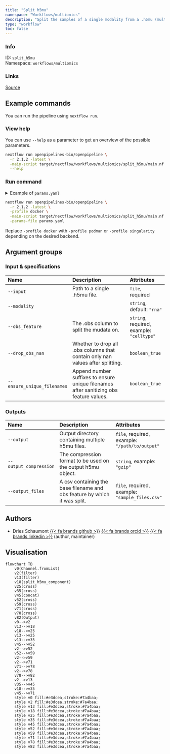 ```yaml
---
title: "Split h5mu"
namespace: "Workflows/multiomics"
description: "Split the samples of a single modality from a .h5mu (multimodal) sample into seperate .h5mu files based on the values of an .obs column of this modality"
type: "workflow"
toc: false
---
```


::: {.column-margin}

### Info

ID: `split_h5mu`  
Namespace: `workflows/multiomics`

### Links
[Source](https://github.com/openpipelines-bio/openpipeline/blob/2.1.2/src/workflows/multiomics/split_h5mu/config.vsh.yaml){.btn-action .btn-sm .btn-info .btn role="button"}

:::



## Example commands

You can run the pipeline using `nextflow run`.

### View help

You can use `--help` as a parameter to get an overview of the possible parameters.

```bash
nextflow run openpipelines-bio/openpipeline \
  -r 2.1.2 -latest \
  -main-script target/nextflow/workflows/multiomics/split_h5mu/main.nf \
  --help
```

### Run command

<details>
<summary>Example of `params.yaml`</summary>
```yaml
# Input & specifications
input: # please fill in - example: "path/to/file"
modality: "rna"
obs_feature: # please fill in - example: "celltype"
drop_obs_nan: false
ensure_unique_filenames: false

# Outputs
# output: "$id.$key.output"
# output_compression: "gzip"
# output_files: "$id.$key.output_files.csv"

# Nextflow input-output arguments
publish_dir: # please fill in - example: "output/"
# param_list: "my_params.yaml"

# Arguments
```
</details>

```bash
nextflow run openpipelines-bio/openpipeline \
  -r 2.1.2 -latest \
  -profile docker \
  -main-script target/nextflow/workflows/multiomics/split_h5mu/main.nf \
  -params-file params.yaml
```

:::{.callout-note}
Replace `-profile docker` with `-profile podman` or `-profile singularity` depending on the desired backend.
:::

## Argument groups

### Input & specifications

|Name                        |Description                                                                            |Attributes                                |
|:----------|:--------------------------------------------------|:--------------------|
|`--input`                   |Path to a single .h5mu file.                                                           |`file`, required                          |
|`--modality`                |                                                                                       |`string`, default: `"rna"`                |
|`--obs_feature`             |The .obs column to split the mudata on.                                                |`string`, required, example: `"celltype"` |
|`--drop_obs_nan`            |Whether to drop all .obs columns that contain only nan values after splitting.         |`boolean_true`                            |
|`--ensure_unique_filenames` |Append number suffixes to ensure unique filenames after sanitizing obs feature values. |`boolean_true`                            |


### Outputs

|Name                   |Description                                                               |Attributes                                      |
|:----------|:--------------------------------------------------|:--------------------|
|`--output`             |Output directory containing multiple h5mu files.                          |`file`, required, example: `"/path/to/output"`  |
|`--output_compression` |The compression format to be used on the output h5mu object.              |`string`, example: `"gzip"`                     |
|`--output_files`       |A csv containing the base filename and obs feature by which it was split. |`file`, required, example: `"sample_files.csv"` |

## Authors


  * Dries Schaumont [{{< fa brands github >}}](https://github.com/DriesSchaumont) [{{< fa brands orcid >}}](https://orcid.org/0000-0002-4389-0440) [{{< fa brands linkedin >}}](https://linkedin.com/in/dries-schaumont) (author, maintainer)

## Visualisation

```mermaid
flowchart TB
    v0(Channel.fromList)
    v2(filter)
    v13(filter)
    v18(split_h5mu_component)
    v25(cross)
    v35(cross)
    v45(concat)
    v52(cross)
    v59(cross)
    v71(cross)
    v78(cross)
    v82(Output)
    v0-->v2
    v13-->v18
    v18-->v25
    v13-->v25
    v13-->v35
    v45-->v52
    v2-->v52
    v52-->v59
    v2-->v59
    v2-->v71
    v71-->v78
    v2-->v78
    v78-->v82
    v2-->v13
    v35-->v45
    v18-->v35
    v45-->v71
    style v0 fill:#e3dcea,stroke:#7a4baa;
    style v2 fill:#e3dcea,stroke:#7a4baa;
    style v13 fill:#e3dcea,stroke:#7a4baa;
    style v18 fill:#e3dcea,stroke:#7a4baa;
    style v25 fill:#e3dcea,stroke:#7a4baa;
    style v35 fill:#e3dcea,stroke:#7a4baa;
    style v45 fill:#e3dcea,stroke:#7a4baa;
    style v52 fill:#e3dcea,stroke:#7a4baa;
    style v59 fill:#e3dcea,stroke:#7a4baa;
    style v71 fill:#e3dcea,stroke:#7a4baa;
    style v78 fill:#e3dcea,stroke:#7a4baa;
    style v82 fill:#e3dcea,stroke:#7a4baa;

```


